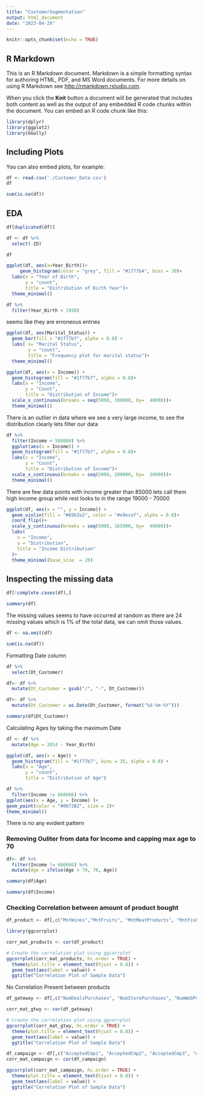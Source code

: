 ```yaml
---
title: "CustomerSegmentation"
output: html_document
date: "2023-04-29"
---
```


```r
knitr::opts_chunk$set(echo = TRUE)
```

## R Markdown

This is an R Markdown document. Markdown is a simple formatting syntax for authoring HTML, PDF, and MS Word documents. For more details on using R Markdown see <http://rmarkdown.rstudio.com>.

When you click the **Knit** button a document will be generated that includes both content as well as the output of any embedded R code chunks within the document. You can embed an R code chunk like this:

```r
library(dplyr)
library(ggplot2)
library(GGally)

```

## Including Plots

You can also embed plots, for example:

```r
df <- read.csv('./Customer_Data.csv')
df
```

```r
sum(is.na(df))
```


## EDA

```r
df[duplicated(df)]
```


```r
df <- df %>% 
  select(-ID)
```


```r
df
```


```r
ggplot(df, aes(x=Year_Birth))+ 
     geom_histogram(color = "grey", fill = "#1f77b4", bins = 30)+
  labs(x = "Year of Birth",
       y = "count", 
       title = "Distribution of Birth Year")+
  theme_minimal()

```

```r
df %>% 
  filter(Year_Birth < 1930)
```

seems like they are erroneous entries

```r
ggplot(df, aes(Marital_Status)) +
  geom_bar(fill = "#1f77b7", alpha = 0.8) + 
  labs( x= "Marital Status",
        y = "count",
        title = "Frequency plot for marital status")+
  theme_minimal()
```

```r
ggplot(df, aes(x = Income)) + 
  geom_histogram(fill = "#1f77b7", alpha = 0.8)+ 
  labs(x = "Income",
       y = "Count",
       title = "Distribution of Income")+
  scale_x_continuous(breaks = seq(5000, 100000, by=  40000))+
  theme_minimal()
```
There is an outlier in data where we see a very large income, to see the distribution clearly lets filter our data


```r
df %>% 
  filter(Income < 500000) %>% 
  ggplot(aes(x = Income)) + 
  geom_histogram(fill = "#1f77b7", alpha = 0.8)+ 
  labs(x = "Income",
       y = "Count",
       title = "Distribution of Income")+
  scale_x_continuous(breaks = seq(5000, 200000, by=  20000))+
  theme_minimal()
```
There are few data points with income greater than 85000 lets call them high income group while rest looks to in the range 19000 - 70000


```r
ggplot(df, aes(x = "", y = Income)) + 
  geom_violin(fill = "#69b3a2", color = "#e9ecef", alpha = 0.8)+
  coord_flip()+
  scale_y_continuous(breaks = seq(5000, 165000, by=  40000))+
  labs(
    x = "Income",
    y = "Distribution",
    title = "Income Distribution"
  )+
  theme_minimal(base_size  = 20)

```


## Inspecting the missing data

```r
df[!complete.cases(df),]
```

```r
summary(df)
```

The missing values seems to have occurred at random as there are 24 missing values which is 1% of the total data, we can omit those values.


```r
df <- na.omit(df)
```

```r
sum(is.na(df))
```

Formatting Date column 

```r
df %>% 
  select(Dt_Customer)
```

```r
df<- df %>% 
  mutate(Dt_Customer = gsub("/", "-", Dt_Customer))
```


```r
df<- df %>% 
  mutate(Dt_Customer = as.Date(Dt_Customer, format("%d-%m-%Y")))
```

```r
summary(df$Dt_Customer)
```

Calculating Ages by taking the maximum Date


```r
df <- df %>% 
  mutate(Age = 2014 - Year_Birth)
```


```r
ggplot(df, aes(x = Age)) +
  geom_histogram(fill = "#1f77b7", bins = 35, alpha = 0.8) + 
  labs(x = "Age",
       y = "count",
       title = "Distribution of Age")
```
```r
df %>% 
  filter(Income != 666666) %>% 
ggplot(aes(x = Age, y = Income) )+
geom_point(color = "#0072B2", size = 2)+
theme_minimal()
```
There is no any evident pattern 

### Removing Ouliter from data for Income and capping max age to 70

```r
df<- df %>% 
  filter(Income != 666666) %>% 
  mutate(Age = ifelse(Age > 70, 70, Age))
```


```r
summary(df$Age)
```

```r
summary(df$Income)
```

### Checking Correlation between amount of product bought


```r
df_product <- df[,c("MntWines","MntFruits", "MntMeatProducts", "MntFishProducts", "MntSweetProducts", "MntGoldProds")]
```


```r

library(ggcorrplot)

corr_mat_products <- cor(df_product)

# Create the correlation plot using ggcorrplot
ggcorrplot(corr_mat_products, hc.order = TRUE) +
  theme(plot.title = element_text(hjust = 0.8)) +
  geom_text(aes(label = value)) +
  ggtitle("Correlation Plot of Sample Data")
```

No Correlation Present between products


```r
df_gateway <- df[,c("NumDealsPurchases", "NumStorePurchases", "NumWebPurchases", "NumCatalogPurchases", "NumWebVisitsMonth")]
```

```r
corr_mat_gtwy <- cor(df_gateway)
```


```r
# Create the correlation plot using ggcorrplot
ggcorrplot(corr_mat_gtwy, hc.order = TRUE) +
  theme(plot.title = element_text(hjust = 0.8)) +
  geom_text(aes(label = value)) +
  ggtitle("Correlation Plot of Sample Data")
```
```r
df_campaign <- df[,c("AcceptedCmp1", "AcceptedCmp2", "AcceptedCmp3", "AcceptedCmp4", "AcceptedCmp5")]
corr_mat_campaign <- cor(df_campaign)

```


```r
ggcorrplot(corr_mat_campaign, hc.order = TRUE) +
  theme(plot.title = element_text(hjust = 0.8)) +
  geom_text(aes(label = value)) +
  ggtitle("Correlation Plot of Sample Data")
```

